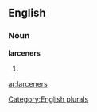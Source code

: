 ==English==

===Noun===
'''larceners'''

# {{plural of|[[larcener]]}}

[[Category:English plurals]]

[[ar:larceners]]